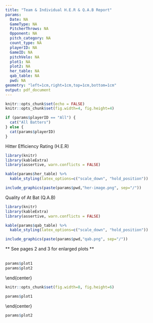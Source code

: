 ```yaml
---
title: "Team & Individual H.E.R & Q.A.B Report"
params:
  Date: NA
  GameType: NA
  PitcherThrows: NA
  Opponent: NA
  pitch_category: NA
  count_type: NA
  playerID: NA
  GameID: NA
  pitchVelo: NA
  plot1: NA
  plot2: NA
  her_table: NA
  qab_table: NA
  pwd: NA
geometry: "left=1cm,right=1cm,top=1cm,bottom=1cm"
output: pdf_document
---
```


```r
knitr::opts_chunk$set(echo = FALSE)
knitr::opts_chunk$set(fig.width=4, fig.height=4)
```

\huge
```r
if (params$playerID == "All") {
  cat("All Batters")
} else {
  cat(params$playerID)
}
```

\huge
Hitter Efficiency Rating (H.E.R)
```r
library(knitr)
library(kableExtra)
library(assertive, warn.conflicts = FALSE)

kable(params$her_table) %>%
  kable_styling(latex_options=c("scale_down", "hold_position"))

```

```r
include_graphics(paste(params$pwd,"her-image.png", sep="/"))
```

\huge
Quality of At Bat (Q.A.B)
```r
library(knitr)
library(kableExtra)
library(assertive, warn.conflicts = FALSE)

kable(params$qab_table) %>%
  kable_styling(latex_options=c("scale_down", "hold_position"))

```

```r
include_graphics(paste(params$pwd,"qab.png", sep="/"))
```

\small
** See pages 2 and 3 for enlarged plots **\
\
```r
params$plot1
params$plot2
```

\newpage
\huge
\begin{center}
Pitch Locations by Pitch Category\
\end{center}
```r
knitr::opts_chunk$set(fig.width=8, fig.height=6)
```

```r
params$plot1
```

\newpage
\huge
\begin{center}
Pitch Locations by Result\
\end{center}
```r
params$plot2
```